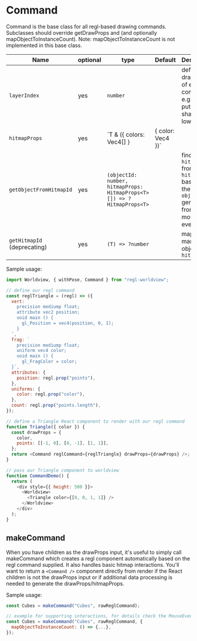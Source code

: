 
# Command

Command is the base class for all regl-based drawing commands. Subclasses should override getDrawProps and (and optionally mapObjectToInstanceCount). Note: mapObjectToInstanceCount is not implemented in this base class.

| Name                        | optional | type                                                                   | Default | Description                                                                                         |
| --------------------------- | -------- | ---------------------------------------------------------------------- | ------- | --------------------------------------------------------------------------------------------------- |
| `layerIndex`                | yes      | `number`                                                               |         | defines the draw order of each command, e.g. -1 will put the shape in lower layer                   |
| `hitmapProps`               | yes      | `T & ({ colors: Vec4[] } | { color: Vec4 })`                           |         | hitmap props built on top of children prop with additional `colors` or `color` field                |
| `getObjectFromHitmapId`     | yes      | `(objectId: number, hitmapProps: HitmapProps<T>[]) => ?HitmapProps<T>` |         | find the `hitmapProp` from the `hitmapProps` based on the `objectId` generated from the mouse event |
| `getHitmapId` (deprecating) | yes      | `(T) => ?number`                                                       |         | map the marker object to a `hitmapId`                                                               |

Sample usage:

```js
import Worldview, { withPose, Command } from "regl-worldview";

// define our regl command
const reglTriangle = (regl) => ({
  vert: `
    precision mediump float;
    attribute vec2 position;
    void main () {
      gl_Position = vec4(position, 0, 1);
    }
  `,
  frag: `
    precision mediump float;
    uniform vec4 color;
    void main () {
      gl_FragColor = color;
  }`,
  attributes: {
    position: regl.prop("points"),
  },
  uniforms: {
    color: regl.prop("color"),
  },
  count: regl.prop("points.length"),
});

// define a Triangle React component to render with our regl command
function Triangle({ color }) {
  const drawProps = {
    color,
    points: [[-1, 0], [0, -1], [1, 1]],
  };
  return <Command reglCommand={reglTriangle} drawProps={drawProps} />;
}

// pass our Triangle component to worldview
function CommandDemo() {
  return (
    <div style={{ height: 500 }}>
      <Worldview>
        <Triangle color={[0, 0, 1, 1]} />
      </Worldview>
    </div>
  );
}
```

<CommandDemo />

## makeCommand

When you have children as the drawProps input, it's useful to simply call makeCommand
which creates a regl component automatically based on the regl command supplied. It also handles basic hitmap
interactions. You'll want to return a `<Command />` component directly from render if the React children is not the drawProps input or if
additional data processing is needed to generate the drawProps/hitmapProps.

Sample usage:

```js
const Cubes = makeCommand("Cubes", rawReglCommand);

// example for supporting interactions, for details check the MouseEvents documentation
const Cubes = makeCommand("Cubes", rawReglCommand, {
  mapObjectToInstanceCount: () => {...},
});
```
